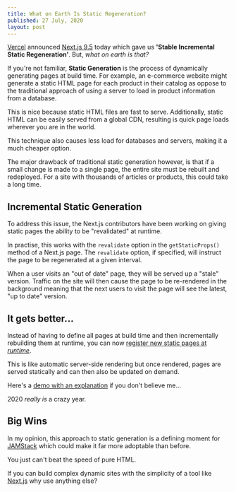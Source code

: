 ```yaml
---
title: What on Earth Is Static Regeneration?
published: 27 July, 2020
layout: post
---
```


[Vercel](https://vercel.com) announced [Next.js 9.5](https://nextjs.org/blog/next-9-5) today which gave us **'Stable Incremental Static Regeneration'**. But, _what on earth is that?_

If you're not familiar, **Static Generation** is the process of dynamically generating pages at build time. For example, an e-commerce website might generate a static HTML page for each product in their catalog as oppose to the traditional approach of using a server to load in product information from a database.

This is nice because static HTML files are fast to serve. Additionally, static HTML can be easily served from a global CDN, resulting is quick page loads wherever you are in the world.

This technique also causes less load for databases and servers, making it a much cheaper option.

The major drawback of traditional static generation however, is that if a small change is made to a single page, the entire site must be rebuilt and redeployed. For a site with thousands of articles or products, this could take a long time.

## Incremental Static Generation

To address this issue, the Next.js contributors have been working on giving static pages the ability to be "revalidated" at runtime.

In practise, this works with the `revalidate` option in the `getStaticProps()` method of a Next.js page. The `revalidate` option, if specified, will instruct the page to be regenerated at a given interval.

When a user visits an "out of date" page, they will be served up a "stale" version. Traffic on the site will then cause the page to be re-rendered in the background meaning that the next users to visit the page will see the latest, "up to date" version.

## It gets better...

Instead of having to define all pages at build time and then incrementally rebuilding them at runtime, you can now [register new static pages at _runtime_](https://nextjs.org/blog/next-9-5#stable-incremental-static-regeneration).

This is like automatic server-side rendering but once rendered, pages are served statically and can then also be updated on demand.

Here's a [demo with an explanation](https://static-tweet.now.sh/) if you don't believe me...

2020 _really is_ a crazy year.

## Big Wins

In my opinion, this approach to static generation is a defining moment for [JAMStack](https://jamstack.org) which could make it far more adoptable than before.

You just can't beat the speed of pure HTML.

If you can build complex dynamic sites with the simplicity of a tool like [Next.js](https://nextjs.org) why use anything else?
